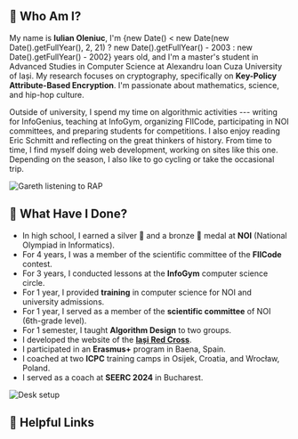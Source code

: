 
## 🦆 Who Am I?

My name is **Iulian Oleniuc**, I'm {new Date() < new Date(new Date().getFullYear(), 2, 21) ? new Date().getFullYear() - 2003 : new Date().getFullYear() - 2002} years old, and I'm a master's student in Advanced Studies in Computer Science at Alexandru Ioan Cuza University of Iași. My research focuses on cryptography, specifically on **Key-Policy Attribute-Based Encryption**. I'm passionate about mathematics, science, and hip-hop culture.

Outside of university, I spend my time on algorithmic activities --- writing for InfoGenius, teaching at InfoGym, organizing FIICode, participating in NOI committees, and preparing students for competitions. I also enjoy reading Eric Schmitt and reflecting on the great thinkers of history. From time to time, I find myself doing web development, working on sites like this one. Depending on the season, I also like to go cycling or take the occasional trip.

![Gareth listening to RAP](../../assets/pages/gareth-rap.png)

## 🔬 What Have I Done?

- In high school, I earned a silver 🥈 and a bronze 🥉 medal at **NOI** (National Olympiad in Informatics).
- For 4 years, I was a member of the scientific committee of the **FIICode** contest.
- For 3 years, I conducted lessons at the **InfoGym** computer science circle.
- For 1 year, I provided **training** in computer science for NOI and university admissions.
- For 1 year, I served as a member of the **scientific committee** of NOI (6th-grade level).
- For 1 semester, I taught **Algorithm Design** to two groups.
- I developed the website of the [**Iași Red Cross**](https://crucearosieiasi.ro/).
- I participated in an **Erasmus+** program in Baena, Spain.
- I coached at two **ICPC** training camps in Osijek, Croatia, and Wrocław, Poland.
- I served as a coach at **SEERC 2024** in Bucharest.

![Desk setup](../../assets/pages/office-setup.png)

## 🔗 Helpful Links

<SocialLinks />
